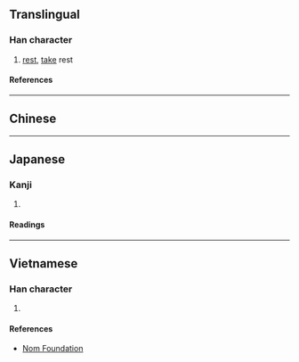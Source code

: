 {{also|憩}}
{{character info/new}}
==Translingual==

===Han character===
{{Han char|rn=61|rad=心|as=11|sn=15|four=|canj=HTP|ids=⿱甜心}}

# [[rest]], [[take]] rest

====References====
{{Han ref|kx=0401.391|dkj=11187|dj=0741.180|hdz=42343.030|uh=6187}}

----

==Chinese==
{{zh-see|憩|v}}

----

==Japanese==

===Kanji===
{{ja-kanji|grade=|rs=心11}}

# {{defn|lang=ja|sort=心11}}

====Readings====
{{ja-readings
|on=けい
|kun=いこい
}}

----

==Vietnamese==

===Han character===
{{vi-readings|rs=心11|reading=khệ}}

# {{defn|lang=vi|sort=心11}}

====References====
* [http://nomfoundation.org/common/nom_details.php?codepoint=6187 Nom Foundation]